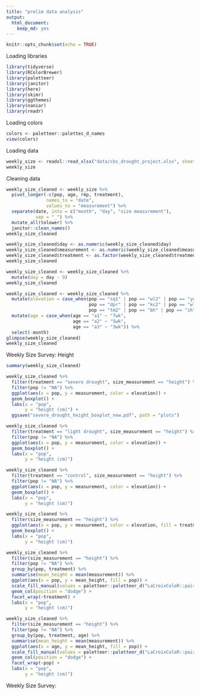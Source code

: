 ```yaml
---
title: "prelim data analysis"
output: 
  html_document: 
    keep_md: yes
---
```


```r
knitr::opts_chunk$set(echo = TRUE)
```


Loading libraries
```r
library(tidyverse)
library(RColorBrewer)
library(paletteer)
library(janitor)
library(here)
library(skimr)
library(ggthemes)
library(naniar)
library(readr)
```

Loading colors
```r
colors <- paletteer::palettes_d_names
view(colors)
```

Loading data
```r
weekly_size <- readxl::read_xlsx("data/cbs_drought_project.xlsx", sheet = "Weekly Surveys (complete racks)")
weekly_size
```

Cleaning data
```r
weekly_size_cleaned <- weekly_size %>% 
  pivot_longer(-c(pop, age, rep, treatment),
               names_to = "date",
               values_to = "measurement") %>% 
  separate(date, into = c("month", "day", "size measurement"),
           sep = "_") %>% 
  mutate_all(tolower) %>%
  janitor::clean_names()
weekly_size_cleaned
```

```r
weekly_size_cleaned$day <- as.numeric(weekly_size_cleaned$day)
weekly_size_cleaned$measurement <- as.numeric(weekly_size_cleaned$measurement)
weekly_size_cleaned$treatment <- as.factor(weekly_size_cleaned$treatment)
weekly_size_cleaned
```

```r
weekly_size_cleaned <- weekly_size_cleaned %>% 
  mutate(day = day - 9)
weekly_size_cleaned
```

```r
weekly_size_cleaned <- weekly_size_cleaned %>%
  mutate(elevation = case_when(pop == "sq1" | pop == "wl2" | pop == "yo1" | pop == "sq3" ~ "high",
                               pop == "dpr" | pop == "kc2" | pop == "wl1" ~ "intermediate",
                               pop == "tm2" | pop == "bh" | pop == "ih" ~ "low")) %>% 
  mutate(age = case_when(age == "a1" ~ "7wk",
                         age == "a2" ~ "5wk",
                         age == "a3" ~ "3wk")) %>% 
  select(-month)
glimpse(weekly_size_cleaned)
weekly_size_cleaned
```

Weekly Size Survey: Height

```r
summary(weekly_size_cleaned)
```


```r
weekly_size_cleaned %>% 
  filter(treatment == "severe drought", size_measurement == "height") %>%
  filter(pop != "NA") %>% 
  ggplot(aes(x = pop, y = measurement, color = elevation)) +
  geom_boxplot() +
  labs(x = "pop",
       y = "height (cm)") +
  ggsave("severe_drought_height_boxplot_new.pdf", path = "plots")
```
```r
weekly_size_cleaned %>% 
  filter(treatment == "light drought", size_measurement == "height") %>%
  filter(pop != "NA") %>% 
  ggplot(aes(x = pop, y = measurement, color = elevation)) +
  geom_boxplot() +
  labs(x = "pop",
       y = "height (cm)")
```
```r
weekly_size_cleaned %>% 
  filter(treatment == "control", size_measurement == "height") %>%
  filter(pop != "NA") %>% 
  ggplot(aes(x = pop, y = measurement, color = elevation)) +
  geom_boxplot() +
  labs(x = "pop",
       y = "height (cm)")
```
```r
weekly_size_cleaned %>% 
  filter(size_measurement == "height") %>%
  ggplot(aes(x = pop, y = measurement, color = elevation, fill = treatment)) +
  geom_boxplot() +
  labs(x = "pop",
       y = "height (cm)")
```
```r
weekly_size_cleaned %>% 
  filter(size_measurement == "height") %>%
  filter(pop != "NA") %>% 
  group_by(pop, treatment) %>% 
  summarise(mean_height = mean(measurement)) %>% 
  ggplot(aes(x = pop, y = mean_height, fill = pop)) +
  scale_fill_manual(values = paletteer::paletteer_d("LaCroixColoR::paired")) +
  geom_col(position = "dodge") +
  facet_wrap(~treatment) +
  labs(x = "pop",
       y = "height (cm)")
```

```r
weekly_size_cleaned %>% 
  filter(size_measurement == "height") %>%
  filter(pop != "NA") %>% 
  group_by(pop, treatment, age) %>% 
  summarise(mean_height = mean(measurement)) %>% 
  ggplot(aes(x = age, y = mean_height, fill = pop)) +
  scale_fill_manual(values = paletteer::paletteer_d("LaCroixColoR::paired")) +
  geom_col(position = "dodge") +
  facet_wrap(~pop) +
  labs(x = "pop",
       y = "height (cm)")
```



Weekly Size Survey: 
